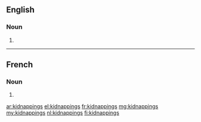 ==English==

===Noun===
{{head|en|noun plural form}}

# {{plural of|kidnapping|lang=en}}

----

==French==

===Noun===
{{head|fr|noun plural form|g=?}} {{g|p}}

# {{plural of|kidnapping|lang=fr}}

[[ar:kidnappings]]
[[el:kidnappings]]
[[fr:kidnappings]]
[[mg:kidnappings]]
[[my:kidnappings]]
[[nl:kidnappings]]
[[fi:kidnappings]]